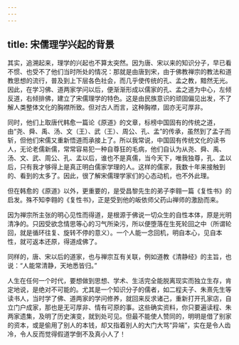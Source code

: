 ```yaml
---
---
---
```

title: 宋儒理学兴起的背景
---




其实，追溯起来，理学的兴起也不算太突然。因为唐、宋以来的知识分子，早已看不惯、也受不了他们当时所处的情况：那就是由唐到宋，由于佛教禅宗的教法和道教思想的流行，普及到上下层各色社会，而几乎使传统的孔、孟之教，黯然无光。因此，在学习佛、道两家学问以后，便渐渐形成以儒家的孔、孟之道为中心，左倾反道，右倾排佛，建立了宋儒理学的特色。这是由民族意识的顽固偏见出发，不了解人类整体文化的胸襟所致。但对古人而言，这种胸襟，固亦无可厚非。

同时，他们上取唐代韩愈一篇论《原道》的文章，标榜中国固有的传统之道，由“尧、舜、禹、汤、文（王）、武（王）、周公、孔、孟”的传承，虽然到了孟子而斩，但他们宋儒又重新悟道而承接上了。所以我常说，中国固有传统文化的读书人，无论老儒新儒，常常容易犯一种自尊狂的毛病，他们自认为从尧、舜、禹、汤、文、武、周公、孔、孟以后，谁也不是真儒，当今天下，唯我独尊，孔、孟以后，只有我才够得上是真正明白儒家学理的人。这样的儒家，我数十年来接触到的、看到的太多了。因此，很了解宋儒理学家们的心态动机，也不外此理。

但在韩愈的《原道》以外，更重要的，是受昌黎先生的弟子李翱一篇《复性书》的启发。殊不知李翱的《复性书》，正是受到他的皈依师父药山禅师的激励而来。

因为禅宗所主张的明心见性而得道，是根源于佛说一切众生的自性本体，原是光明清净的。只因受欲念情思等心的习气所染污，所以便堕落在生死轮回之中（所谓轮回，就是循环往复、旋转不停的意义）。一个人能一念回机，明自本心，见自本性，就可返本还原，得道成佛了。

同样的，唐、宋以后的道家，也与禅宗互有关联，例如道教《清静经》的主旨，也说：“人能常清静，天地悉皆归。”

人生在任何一个时代，要想做到思想、学术、生活完全能脱离现实而独立生存，肯定地说，是绝对不可能的。尤其是一个知识分子的儒者，如二程夫子、朱熹先生等读书人，当时学了佛、道两家的学问修养，就回来反求诸己，重新打开孔家店，自立门户成家，那也是无可厚非、情有可原的事。这些确实资料，你只要遍读程、朱两家遗集，及明了历史演变，就到处可见。但最不能使人赞同的，明明是借了别家的资本，或是偷用了别人的本钱，却又指着别人的大门大骂“异端”，实在是令人齿冷，令人反而觉得假道学倒不及真小人了！